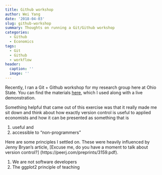 ```yaml
---
title: Github workshop
author: Wei Yang
date: '2018-04-03'
slug: github-workshop
summary: Thoughts on running a Git/Github workshop
categories:
  - Github
  - Economics
tags:
  - Git
  - Github
  - workflow
header:
  caption: ''
  image: ''
---
```


Recently, I ran a Git + Github workshop for my research group here at Ohio State. You can find the materials [here](http://rpubs.com/weiyangtham/376054), which I used along with a live demonstration. 

Something helpful that came out of this exercise was that it really made me sit down and think about how exactly version control is useful to applied economists and how it can be presented as something that is 

1. useful and 
1. accessible to "non-programmers"

Here are some principles I settled on. These were heavily influenced by Jenny Bryan's article, [Excuse me, do you have a moment to talk about version control?] (https://peerj.com/preprints/3159.pdf). 

1. We are not software developers
1. The ggplot2 principle of teaching